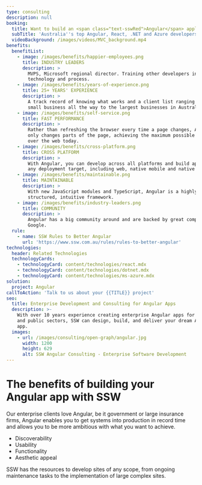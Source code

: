 ```yaml
---
type: consulting
description: null
booking:
  title: Want to build an <span class="text-sswRed">Angular</span> application?
  subTitle: 'Australia''s top Angular, React, .NET and Azure developers'
  videoBackground: /images/videos/MVC_background.mp4
benefits:
  benefitList:
    - image: /images/benefits/happier-employees.png
      title: INDUSTRY LEADERS
      description: >
        MVPS, Microsoft regional director. Training other developers in
        technology and process.
    - image: /images/benefits/years-of-experience.png
      title: 25+ YEARS' EXPERIENCE
      description: >
        A track record of knowing what works and a client list ranging from
        small business all the way to the largest businesses in Australia.
    - image: /images/benefits/self-service.png
      title: FAST PERFORMANCE
      description: >
        Rather than refreshing the browser every time a page changes, Angular 
        only changes parts of the page, achieving the maximum possible speed 
        over the web today.
    - image: /images/benefits/cross-platform.png
      title: CROSS PLATFORM
      description: >
        With Angular, you can develop across all platforms and build apps for
        any deployment target, including web, native mobile and native desktop.
    - image: /images/benefits/maintainable.png
      title: MAINTAINABLE
      description: >
        With new JavaScript modules and TypeScript, Angular is a highly
        structured, intuitive framework.
    - image: /images/benefits/industry-leaders.png
      title: COMMUNITY
      description: >
        Angular has a big community around and are backed by great companies -
        Google.
  rule:
    - name: SSW Rules to Better Angular
      url: 'https://www.ssw.com.au/rules/rules-to-better-angular'
technologies:
  header: Related Technologies
  technologyCards:
    - technologyCard: content/technologies/react.mdx
    - technologyCard: content/technologies/dotnet.mdx
    - technologyCard: content/technologies/ms-azure.mdx
solution:
  project: Angular
callToAction: 'Talk to us about your {{TITLE}} project'
seo:
  title: Enterprise Development and Consulting for Angular Apps
  description: >-
    With over 10 years experience creating enterprise Angular apps for private
    and public sectors, SSW can design, build, and deliver your dream Angular
    app.
  images:
    - url: /images/consulting/open-graph/angular.jpg
      width: 1200
      height: 629
      alt: SSW Angular Consulting - Enterprise Software Development
---
```


# The benefits of building your **Angular** app with SSW

Our enterprise clients love Angular, be it government or large insurance firms, Angular enables you to get systems into production in record time and allows you to be more ambitious with what you want to achieve.

* Discoverability
* Usability
* Functionality
* Aesthetic appeal

SSW has the resources to develop sites of any scope, from ongoing maintenance tasks to the implementation of large complex sites.
